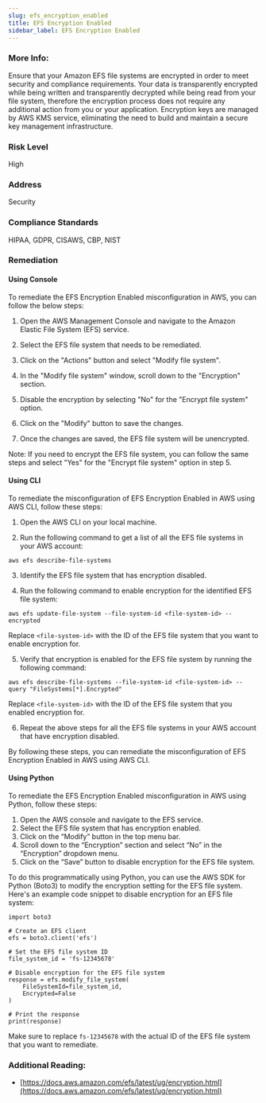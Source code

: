 ```yaml
---
slug: efs_encryption_enabled
title: EFS Encryption Enabled
sidebar_label: EFS Encryption Enabled
---
```


### More Info:

Ensure that your Amazon EFS file systems are encrypted in order to meet security and compliance requirements. Your data is transparently encrypted while being written and transparently decrypted while being read from your file system, therefore the encryption process does not require any additional action from you or your application. Encryption keys are managed by AWS KMS service, eliminating the need to build and maintain a secure key management infrastructure.

### Risk Level

High

### Address

Security

### Compliance Standards

HIPAA, GDPR, CISAWS, CBP, NIST

### Remediation

#### Using Console

To remediate the EFS Encryption Enabled misconfiguration in AWS, you can follow the below steps:

1. Open the AWS Management Console and navigate to the Amazon Elastic File System (EFS) service.

2. Select the EFS file system that needs to be remediated.

3. Click on the "Actions" button and select "Modify file system".

4. In the "Modify file system" window, scroll down to the "Encryption" section.

5. Disable the encryption by selecting "No" for the "Encrypt file system" option.

6. Click on the "Modify" button to save the changes.

7. Once the changes are saved, the EFS file system will be unencrypted.

Note: If you need to encrypt the EFS file system, you can follow the same steps and select "Yes" for the "Encrypt file system" option in step 5.

#### Using CLI

To remediate the misconfiguration of EFS Encryption Enabled in AWS using AWS CLI, follow these steps:

1. Open the AWS CLI on your local machine.

2. Run the following command to get a list of all the EFS file systems in your AWS account:

```
aws efs describe-file-systems
```

3. Identify the EFS file system that has encryption disabled.

4. Run the following command to enable encryption for the identified EFS file system:

```
aws efs update-file-system --file-system-id <file-system-id> --encrypted
```

Replace `<file-system-id>` with the ID of the EFS file system that you want to enable encryption for.

5. Verify that encryption is enabled for the EFS file system by running the following command:

```
aws efs describe-file-systems --file-system-id <file-system-id> --query "FileSystems[*].Encrypted"
```

Replace `<file-system-id>` with the ID of the EFS file system that you enabled encryption for.

6. Repeat the above steps for all the EFS file systems in your AWS account that have encryption disabled.

By following these steps, you can remediate the misconfiguration of EFS Encryption Enabled in AWS using AWS CLI.

#### Using Python

To remediate the EFS Encryption Enabled misconfiguration in AWS using Python, follow these steps:

1. Open the AWS console and navigate to the EFS service.
2. Select the EFS file system that has encryption enabled.
3. Click on the “Modify” button in the top menu bar.
4. Scroll down to the “Encryption” section and select “No” in the “Encryption” dropdown menu.
5. Click on the “Save” button to disable encryption for the EFS file system.

To do this programmatically using Python, you can use the AWS SDK for Python (Boto3) to modify the encryption setting for the EFS file system. Here's an example code snippet to disable encryption for an EFS file system:

```
import boto3

# Create an EFS client
efs = boto3.client('efs')

# Set the EFS file system ID
file_system_id = 'fs-12345678'

# Disable encryption for the EFS file system
response = efs.modify_file_system(
    FileSystemId=file_system_id,
    Encrypted=False
)

# Print the response
print(response)
```

Make sure to replace `fs-12345678` with the actual ID of the EFS file system that you want to remediate.

### Additional Reading:

- [https://docs.aws.amazon.com/efs/latest/ug/encryption.html](https://docs.aws.amazon.com/efs/latest/ug/encryption.html) 

